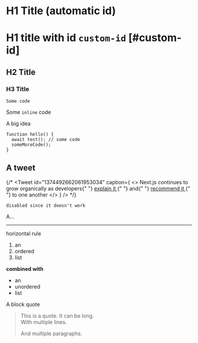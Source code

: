 # H1 Title (automatic id)

# H1 title with id `custom-id` [#custom-id]

## H2 Title

### H3 Title

```
Some code
```

Some `inline` code

<Callout emoji="💡">A big idea</Callout>

```
function hello() {
  await test(); // some code
  someMoreCode();
}
```

## A tweet

{/* <Tweet
  id="1374492662061953034"
  caption={
    <>
      Next.js continues to grow organically as developers{" "}
      <a href="https://twitter.com/vincentchw/status/1392775589094838277">
        explain it
      </a>{" "}
      and{" "}
      <a href="https://twitter.com/vadim_kravcenko/status/1401937274972037122">
        recommend it
      </a>{" "}
      to one another
    </>
  }
/> */}

```
disabled since it doesn't work
```

A…

***

horizontal rule

1. an
2. ordered
3. list

**combined with**

- an
- unordered
- list

A block quote

> This is a quote. It can be long.  
> With multiple lines.
>
> And multiple paragraphs.
